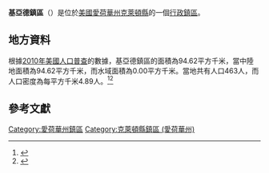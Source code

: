 {{noteTA
|G1=USState
|G2=地名
|G3=Unit
}}
{{Infobox settlement
|official_name            = 基亞德鎮區
|native_name = Giard Township
|settlement_type          = [[行政鎮區|行政鎮區]]
|image_skyline            = 
|imagesize                = 
|image_map                = Map highlighting Giard Township, Clayton County, Iowa.svg
|mapsize                  = 250px
|pushpin_map  =USA Iowa
|pushpin_label = 基亞德鎮區
|pushpin_label_position   = top
|pushpin_map_caption      = 基亞德鎮區在愛荷華州的位置
|subdivision_type         = [[世界政區索引|國家]]
|subdivision_type1        = [[美国州份|州份]]
|subdivision_type2        = [[愛荷華州行政区划|縣]]
|subdivision_name         = [[美国|美国]]
|subdivision_name1        = [[愛荷華州|愛荷華州]]
|subdivision_name2        = [[克萊頓縣_(愛荷華州)|克萊頓縣]]
|elevation_ft             = 1073
|elevation_m              = 327
|timezone                 = [[北美中部時區|北美中部時區]]
|area_total_km2           = 94.62
|area_land_km2            = 94.62
|area_water_km2           = 0.00
|area_total_sq_mi         = 
|area_land_sq_mi          = 
|area_water_sq_mi         = 
|population_as_of         = [[2010年美國人口普查|2010]]
|population_footnotes     = 
|population_total         = 463
|population_density_km2   = auto
|population_density_sq_mi = auto
|utc_offset               = -6
|coordinates              = {{coord|43|02|21|N|91|18|42|W|type:city_region:US-AL_source:GNS-enwiki|display=inline,title}}
| coor_pinpoint           = 
| coordinates_footnotes   = 
|timezone_DST             = CDT
|utc_offset_DST           = -5
|postal_code_type         = [[美國郵區編號|郵區編號]]
|postal_code              = 
|area_code                = {{link-en|电话区号563|Area code 563|563}}
|blank_name = [[地名信息系统|GNIS ID]]
|blank_info = 467909
}}
'''基亞德鎮區'''（{{lang-en|Giard Township}}）是位於[[美國|美國]][[愛荷華州|愛荷華州]][[克萊頓縣_(愛荷華州)|克萊頓縣]]的一個[[行政鎮區|行政鎮區]]。

== 地方資料 ==
根據[[2010年美國人口普查|2010年美國人口普查]]的數據，基亞德鎮區的面積為94.62平方千米，當中陸地面積為94.62平方千米，而水域面積為0.00平方千米。當地共有人口463人，而人口密度為每平方千米4.89人。<ref name="GR8">{{cite web|url=http://factfinder2.census.gov|publisher=[[美国人口调查局|美国人口调查局]]|accessdate=2011-05-14|title=American FactFinder|archive-date=2013-09-11|archive-url=https://web.archive.org/web/20130911234518/http://factfinder2.census.gov/|dead-url=no}}</ref><ref>{{cite web|url=https://www.citypopulation.de/en/usa/iowa/admin/|title=USA: Iowa (Counties and Townships) - City Population}}</ref>

== 參考文獻 ==
{{reflist}}

{{克萊頓縣 (愛荷華州)}}

{{DEFAULTSORT:Giard Township}}
[[Category:愛荷華州鎮區|Category:愛荷華州鎮區]]
[[Category:克萊頓縣鎮區_(愛荷華州)|Category:克萊頓縣鎮區 (愛荷華州)]]

{{Iowa-geo-stub}}